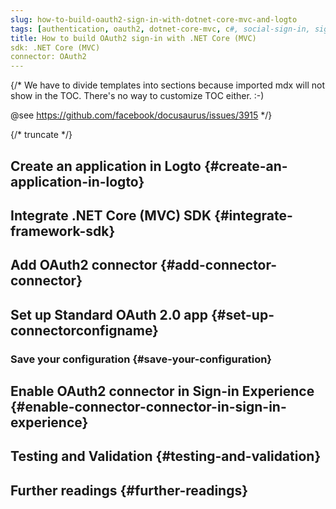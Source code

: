 ```yaml
---
slug: how-to-build-oauth2-sign-in-with-dotnet-core-mvc-and-logto
tags: [authentication, oauth2, dotnet-core-mvc, c#, social-sign-in, sign-in, login]
title: How to build OAuth2 sign-in with .NET Core (MVC)
sdk: .NET Core (MVC)
connector: OAuth2
---
```


{/*
  We have to divide templates into sections because imported mdx will not show in the TOC.
  There's no way to customize TOC either. :-)

  @see https://github.com/facebook/docusaurus/issues/3915
*/}




{/* truncate */}

<Intro connector={connector} sdk=".NET Core (MVC)" link="https://dotnet.microsoft.com/apps/aspnet/mvc" />

## Create an application in Logto \{#create-an-application-in-logto}

<CreateApplication type="Traditional web" framework=".NET Core (MVC)" />

## Integrate .NET Core (MVC) SDK \{#integrate-framework-sdk}

<IntegrateSdk />

## Add OAuth2 connector \{#add-connector-connector}

<AddSocialConnector connector={connector} framework=".NET Core (MVC)" />

## Set up Standard OAuth 2.0 app \{#set-up-connectorconfigname}

<ConnectorGuide />

### Save your configuration \{#save-your-configuration}

<SaveYourConfiguration connector={connector} />

## Enable OAuth2 connector in Sign-in Experience \{#enable-connector-connector-in-sign-in-experience}

<EnableSocialConnector connector={connector} />

## Testing and Validation \{#testing-and-validation}

<TestingAndValidation connector={connector} sdk=".NET Core (MVC)" />

## Further readings \{#further-readings}

<FurtherReadings />